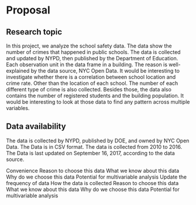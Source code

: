 # Proposal

## Research topic

In this project, we analyze the school safety data. The data show the number of crimes that happened in public schools. The data is collected and updated by NYPD, then published by the Department of Education. Each observation unit in the data frame in a building. The reason is well-explained by the data source, NYC Open Data. It would be interesting to investigate whether there is a correlation between school location and crime rate. Other than the location of each school. The number of each different type of crime is also collected. Besides those, the data also contains the number of registered students and the building population. It would be interesting to look at those data to find any pattern across multiple variables. 

## Data availability

The data is collected by NYPD, published by DOE, and owned by NYC Open Data. The Data is in CSV format. The data is collected from 2010 to 2016. The Data is last updated on September 16, 2017, according to the data source.

Convenience
Reason to choose this data
What we know about this data
Why do we choose this data
Potential for multivariable analysis
Update the frequency of data
How the data is collected
Reason to choose this data
What we know about this data
Why do we choose this data
Potential for multivariable analysis


